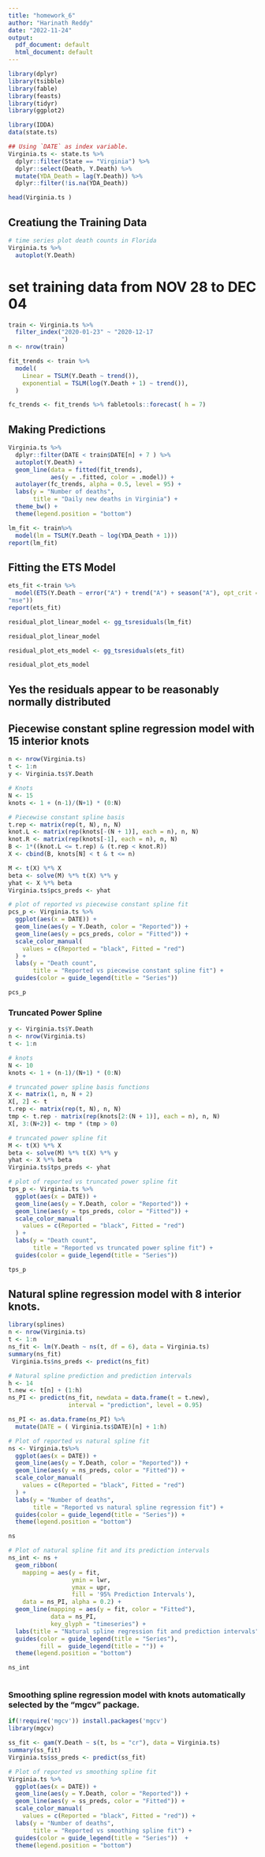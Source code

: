 ---
title: "homework_6"
author: "Harinath Reddy"
date: "2022-11-24"
output:
  pdf_document: default
  html_document: default
---



```{r}
library(dplyr)
library(tsibble)
library(fable)
library(feasts)
library(tidyr)
library(ggplot2)
```

```{r}

library(IDDA)
data(state.ts)
```


```{r}
## Using `DATE` as index variable.
Virginia.ts <- state.ts %>%
  dplyr::filter(State == "Virginia") %>%
  dplyr::select(Death, Y.Death) %>%
  mutate(YDA_Death = lag(Y.Death)) %>%
  dplyr::filter(!is.na(YDA_Death))

head(Virginia.ts )
```

## Creatiung the Training Data
```{r}

# time series plot death counts in Florida
Virginia.ts %>%
  autoplot(Y.Death)
```


# set training data from NOV 28 to DEC 04
```{r}
train <- Virginia.ts %>% 
  filter_index("2020-01-23" ~ "2020-12-17
               ")
n <- nrow(train)
```



```{r}
fit_trends <- train %>%
  model(
    Linear = TSLM(Y.Death ~ trend()),
    exponential = TSLM(log(Y.Death + 1) ~ trend()),
  )

fc_trends <- fit_trends %>% fabletools::forecast( h = 7)

```


## Making Predictions 
```{r}
Virginia.ts %>%
  dplyr::filter(DATE < train$DATE[n] + 7 ) %>%
  autoplot(Y.Death) +
  geom_line(data = fitted(fit_trends),
            aes(y = .fitted, color = .model)) +
  autolayer(fc_trends, alpha = 0.5, level = 95) +
  labs(y = "Number of deaths",
       title = "Daily new deaths in Virginia") +
  theme_bw() +
  theme(legend.position = "bottom")

```

```{r}

lm_fit <- train%>%
  model(lm = TSLM(Y.Death ~ log(YDA_Death + 1)))
report(lm_fit)


```


## Fitting the ETS Model
```{r}
ets_fit <-train %>%
  model(ETS(Y.Death ~ error("A") + trend("A") + season("A"), opt_crit =
"mse"))
report(ets_fit)
```

```{r}

residual_plot_linear_model <- gg_tsresiduals(lm_fit)

residual_plot_linear_model
```

```{r}
residual_plot_ets_model <- gg_tsresiduals(ets_fit)

residual_plot_ets_model


```


## Yes the residuals appear to be reasonably normally distributed



## Piecewise constant spline regression model with 15 interior knots
```{r}

n <- nrow(Virginia.ts)
t <- 1:n
y <- Virginia.ts$Y.Death

# Knots
N <- 15
knots <- 1 + (n-1)/(N+1) * (0:N)

# Piecewise constant spline basis
t.rep <- matrix(rep(t, N), n, N)
knot.L <- matrix(rep(knots[-(N + 1)], each = n), n, N)
knot.R <- matrix(rep(knots[-1], each = n), n, N)
B <- 1*((knot.L <= t.rep) & (t.rep < knot.R))
X <- cbind(B, knots[N] < t & t <= n)

M <- t(X) %*% X
beta <- solve(M) %*% t(X) %*% y
yhat <- X %*% beta
Virginia.ts$pcs_preds <- yhat
```



```{r}

# plot of reported vs piecewise constant spline fit
pcs_p <- Virginia.ts %>%
  ggplot(aes(x = DATE)) +
  geom_line(aes(y = Y.Death, color = "Reported")) +
  geom_line(aes(y = pcs_preds, color = "Fitted")) +
  scale_color_manual(
    values = c(Reported = "black", Fitted = "red")
  ) +
  labs(y = "Death count",
       title = "Reported vs piecewise constant spline fit") +
  guides(color = guide_legend(title = "Series"))

pcs_p


```

### Truncated Power Spline 

```{r}

y <- Virginia.ts$Y.Death
n <- nrow(Virginia.ts)
t <- 1:n

# knots
N <- 10
knots <- 1 + (n-1)/(N+1) * (0:N)

# truncated power spline basis functions
X <- matrix(1, n, N + 2)	
X[, 2] <- t
t.rep <- matrix(rep(t, N), n, N) 
tmp <- t.rep - matrix(rep(knots[2:(N + 1)], each = n), n, N)
X[, 3:(N+2)] <- tmp * (tmp > 0)

# truncated power spline fit
M <- t(X) %*% X
beta <- solve(M) %*% t(X) %*% y
yhat <- X %*% beta
Virginia.ts$tps_preds <- yhat

# plot of reported vs truncated power spline fit
tps_p <- Virginia.ts %>%
  ggplot(aes(x = DATE)) +
  geom_line(aes(y = Y.Death, color = "Reported")) +
  geom_line(aes(y = tps_preds, color = "Fitted")) +
  scale_color_manual(
    values = c(Reported = "black", Fitted = "red")
  ) +
  labs(y = "Death count",
       title = "Reported vs truncated power spline fit") +
  guides(color = guide_legend(title = "Series"))

tps_p


```



## Natural spline regression model with 8 interior knots.

```{r}

library(splines)
n <- nrow(Virginia.ts)
t <- 1:n
ns_fit <- lm(Y.Death ~ ns(t, df = 6), data = Virginia.ts)
summary(ns_fit)
 Virginia.ts$ns_preds <- predict(ns_fit)

# Natural spline prediction and prediction intervals
h <- 14
t.new <- t[n] + (1:h)
ns_PI <- predict(ns_fit, newdata = data.frame(t = t.new), 
                 interval = "prediction", level = 0.95)

ns_PI <- as.data.frame(ns_PI) %>%
  mutate(DATE = ( Virginia.ts$DATE)[n] + 1:h)

# Plot of reported vs natural spline fit
ns <- Virginia.ts%>%
  ggplot(aes(x = DATE)) +
  geom_line(aes(y = Y.Death, color = "Reported")) +
  geom_line(aes(y = ns_preds, color = "Fitted")) +
  scale_color_manual(
    values = c(Reported = "black", Fitted = "red")
  ) +
  labs(y = "Number of deaths",
       title = "Reported vs natural spline regression fit") +
  guides(color = guide_legend(title = "Series")) +
  theme(legend.position = "bottom")

ns

# Plot of natural spline fit and its prediction intervals
ns_int <- ns + 
  geom_ribbon(
    mapping = aes(y = fit, 
                  ymin = lwr, 
                  ymax = upr,
                  fill = '95% Prediction Intervals'), 
    data = ns_PI, alpha = 0.2) + 
  geom_line(mapping = aes(y = fit, color = "Fitted"),
            data = ns_PI,
            key_glyph = "timeseries") +
  labs(title = "Natural spline regression fit and prediction intervals")  +
  guides(color = guide_legend(title = "Series"),
         fill =  guide_legend(title = "")) +
  theme(legend.position = "bottom")

ns_int



```



### Smoothing spline regression model with knots automatically selected by the “mgcv” package.

```{r}
if(!require('mgcv')) install.packages('mgcv')
library(mgcv)
```


```{r}
ss_fit <- gam(Y.Death ~ s(t, bs = "cr"), data = Virginia.ts)
summary(ss_fit)
Virginia.ts$ss_preds <- predict(ss_fit)

# Plot of reported vs smoothing spline fit
Virginia.ts %>%
  ggplot(aes(x = DATE)) +
  geom_line(aes(y = Y.Death, color = "Reported")) +
  geom_line(aes(y = ss_preds, color = "Fitted")) +
  scale_color_manual(
    values = c(Reported = "black", Fitted = "red")) +
  labs(y = "Number of deaths",
       title = "Reported vs smoothing spline fit") +
  guides(color = guide_legend(title = "Series"))  +
  theme(legend.position = "bottom")

```
